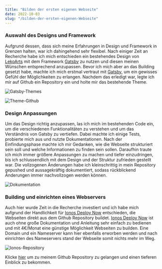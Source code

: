 ```yaml
---
title: "Bilden der ersten eigenen Webseite"
date: 2022-10-03
slug: "/bilden-der-ersten-eigenen-Webseite"
---
```


### Auswahl des Designs und Framework

Aufgrund dessen, dass sich meine Erfahrungen in Design und Framework in Grenzen halten, war ich dahingehend sehr flexibel. 
Nach einiger Zeit an Recherche habe ich mich entschieden ein bestehendes Design von [LekoArts](https://themes.lekoarts.de/) mit dem Framework [Gatsby](https://www.gatsbyjs.com/) zu nutzen und diesen meinen Wünschen entsprechend anzupassen.
Bevor ich mich aber an das Building gesetzt habe, machte ich mich erstmal vertraut mit [Gatsby](https://www.gatsbyjs.com/), um ein gewisses Gefühl der Möglichkeiten zu erlangen. 
Nachdem das erledigt war, legte ich mir auf Github ein Repository ein und holte mir das bestehende Theme.

![Gatsby-Themes](./gatsbytheme.png)

![Theme-Github](./themegithub.png)

### Design Anpassungen

Um das Design richtig anzupassen, las ich mich im bestehenden Code ein, um die verschiedenen Funktionalitäten zu verstehen und um das Verständnis von Gatsby zu vertiefen.
Dabei machte ich einige Tests, probierte mich aus und nutzte Dokumentationen. Nach der Einfindungsphase machte ich mir Gedanken, wie die Webseite strukturiert sein soll und welche Informationen zu finden sein sollen.
Daraufhin traute ich mich immer größere Anpassungen zu machen und tiefer einzudringen, bis ich schlussendlich mit dem Design und der Struktur zufrieden gestellt war.
Die vollzogenen Änderungen habe ich kleinschrittig in mein Repository gepushed und aussagekräftig dokumentiert, sodass rückblickend Änderungen immer nachvollzogen werden können.

![Dokumentation](./dokumentation.png)

### Building und einrichten eines Webservers
Auch hier wurde Zeit in die Recherche investiert und ich habe mich aufgrund der Handlichkeit für [Ionos Deploy Now](https://www.ionos.de/hosting/webhosting?ac=OM.PU.PU287K417295T7073a&itc=UVB7NE9J-1J1XUL-&utm_source=google&utm_medium=cpc&utm_campaign=SBG-DE-CLA-WHOS------&utm_term=ionos%20webhosting&matchtype=p&utm_content=IONOS+Hosting&gclid=Cj0KCQjw1vSZBhDuARIsAKZlijROLn_-DMQ7Dc0QF25DWPVh1nkG--Ym4ok-tPLj6SFc50LnTp3eaf0aAtcwEALw_wcB&gclsrc=aw.ds
) entschieden, die Webseiten direkt aus dem Github Repository buildet. [Ionos Deploy Now](https://www.ionos.de/hosting/webhosting?ac=OM.PU.PU287K417295T7073a&itc=UVB7NE9J-1J1XUL-&utm_source=google&utm_medium=cpc&utm_campaign=SBG-DE-CLA-WHOS------&utm_term=ionos%20webhosting&matchtype=p&utm_content=IONOS+Hosting&gclid=Cj0KCQjw1vSZBhDuARIsAKZlijROLn_-DMQ7Dc0QF25DWPVh1nkG--Ym4ok-tPLj6SFc50LnTp3eaf0aAtcwEALw_wcB&gclsrc=aw.ds)
 ist auch ohne große Dokumentation und Anleitung sehr einfach zu bedienen und mit 4€/Monat eine günstige Möglichkeit Webseiten zu builden. 
 Eine Domain und ein Nameserver kann hier ebenfalls erworben werden und nach einrichten des Nameservers stand der Webseite somit nichts mehr im Weg.

![Ionos-Repository](./ionos-repo.png)

Klicke [hier](https://github.com/loris-sadriu) um zu meinem Github Repository zu gelangen und einen tieferen Einblick zu bekommen.
